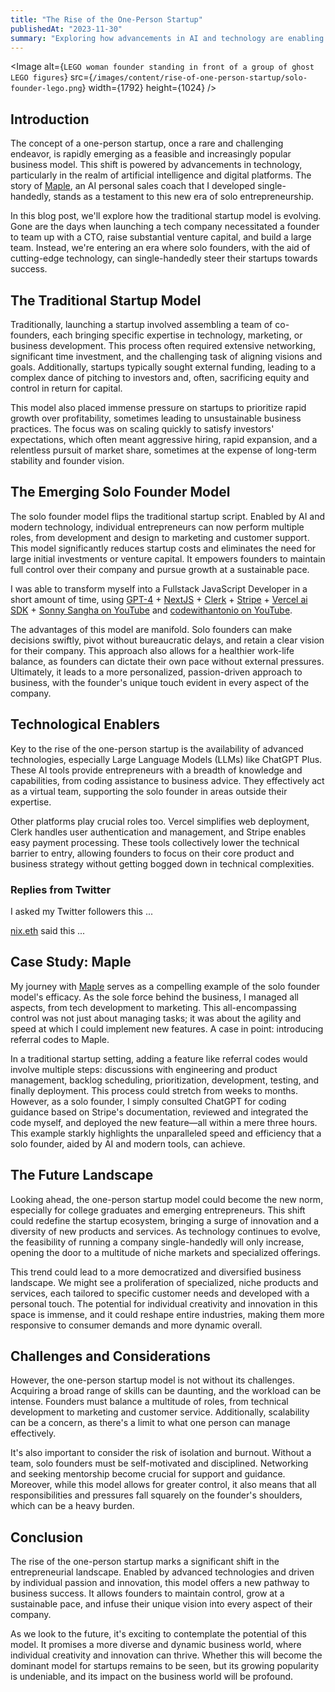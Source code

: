 ```yaml
---
title: "The Rise of the One-Person Startup"
publishedAt: "2023-11-30"
summary: "Exploring how advancements in AI and technology are enabling solo founders to efficiently manage multiple aspects of a startup, challenging the traditional model of team-based startups."
---
```


<Image
  alt={`LEGO woman founder standing in front of a group of ghost LEGO figures`}
  src={`/images/content/rise-of-one-person-startup/solo-founder-lego.png`}
  width={1792}
  height={1024}
/>

## Introduction

The concept of a one-person startup, once a rare and challenging endeavor, is rapidly emerging as a feasible and increasingly popular business model. This shift is powered by advancements in technology, particularly in the realm of artificial intelligence and digital platforms. The story of [Maple](https://maple.coach), an AI personal sales coach that I developed single-handedly, stands as a testament to this new era of solo entrepreneurship.

In this blog post, we'll explore how the traditional startup model is evolving. Gone are the days when launching a tech company necessitated a founder to team up with a CTO, raise substantial venture capital, and build a large team. Instead, we're entering an era where solo founders, with the aid of cutting-edge technology, can single-handedly steer their startups towards success.

## The Traditional Startup Model

Traditionally, launching a startup involved assembling a team of co-founders, each bringing specific expertise in technology, marketing, or business development. This process often required extensive networking, significant time investment, and the challenging task of aligning visions and goals. Additionally, startups typically sought external funding, leading to a complex dance of pitching to investors and, often, sacrificing equity and control in return for capital.

This model also placed immense pressure on startups to prioritize rapid growth over profitability, sometimes leading to unsustainable business practices. The focus was on scaling quickly to satisfy investors' expectations, which often meant aggressive hiring, rapid expansion, and a relentless pursuit of market share, sometimes at the expense of long-term stability and founder vision.

## The Emerging Solo Founder Model

The solo founder model flips the traditional startup script. Enabled by AI and modern technology, individual entrepreneurs can now perform multiple roles, from development and design to marketing and customer support. This model significantly reduces startup costs and eliminates the need for large initial investments or venture capital. It empowers founders to maintain full control over their company and pursue growth at a sustainable pace.

<Callout emoji="💡">

I was able to transform myself into a Fullstack JavaScript Developer in a short amount of time, using [GPT-4](https://platform.openai.com/docs/introduction) + [NextJS](https://nextjs.org/) + [Clerk](https://clerk.com/) + [Stripe](https://stripe.com/) + [Vercel ai SDK](https://sdk.vercel.ai/docs) + [Sonny Sangha on YouTube](https://www.youtube.com/watch?v=OOUsvDOKlGs) and [codewithantonio on YouTube](https://www.youtube.com/watch?v=ffJ38dBzrlY&t=11110s).

</Callout>

<StaticTweet id="1730579412783882559" />

The advantages of this model are manifold. Solo founders can make decisions swiftly, pivot without bureaucratic delays, and retain a clear vision for their company. This approach also allows for a healthier work-life balance, as founders can dictate their own pace without external pressures. Ultimately, it leads to a more personalized, passion-driven approach to business, with the founder's unique touch evident in every aspect of the company.

## Technological Enablers

Key to the rise of the one-person startup is the availability of advanced technologies, especially Large Language Models (LLMs) like ChatGPT Plus. These AI tools provide entrepreneurs with a breadth of knowledge and capabilities, from coding assistance to business advice. They effectively act as a virtual team, supporting the solo founder in areas outside their expertise.

Other platforms play crucial roles too. Vercel simplifies web deployment, Clerk handles user authentication and management, and Stripe enables easy payment processing. These tools collectively lower the technical barrier to entry, allowing founders to focus on their core product and business strategy without getting bogged down in technical complexities.

### Replies from Twitter

I asked my Twitter followers this ...

<StaticTweet id="1730354521316982826" />

[nix.eth](https://twitter.com/nix_eth) said this ...

<StaticTweet id="1730364074532475251" />

## Case Study: Maple

My journey with [Maple](https://maple.coach) serves as a compelling example of the solo founder model's efficacy. As the sole force behind the business, I managed all aspects, from tech development to marketing. This all-encompassing control was not just about managing tasks; it was about the agility and speed at which I could implement new features. A case in point: introducing referral codes to Maple.

In a traditional startup setting, adding a feature like referral codes would involve multiple steps: discussions with engineering and product management, backlog scheduling, prioritization, development, testing, and finally deployment. This process could stretch from weeks to months. However, as a solo founder, I simply consulted ChatGPT for coding guidance based on Stripe's documentation, reviewed and integrated the code myself, and deployed the new feature—all within a mere three hours. This example starkly highlights the unparalleled speed and efficiency that a solo founder, aided by AI and modern tools, can achieve.

## The Future Landscape

Looking ahead, the one-person startup model could become the new norm, especially for college graduates and emerging entrepreneurs. This shift could redefine the startup ecosystem, bringing a surge of innovation and a diversity of new products and services. As technology continues to evolve, the feasibility of running a company single-handedly will only increase, opening the door to a multitude of niche markets and specialized offerings.

This trend could lead to a more democratized and diversified business landscape. We might see a proliferation of specialized, niche products and services, each tailored to specific customer needs and developed with a personal touch. The potential for individual creativity and innovation in this space is immense, and it could reshape entire industries, making them more responsive to consumer demands and more dynamic overall.

## Challenges and Considerations

However, the one-person startup model is not without its challenges. Acquiring a broad range of skills can be daunting, and the workload can be intense. Founders must balance a multitude of roles, from technical development to marketing and customer service. Additionally, scalability can be a concern, as there's a limit to what one person can manage effectively.

It's also important to consider the risk of isolation and burnout. Without a team, solo founders must be self-motivated and disciplined. Networking and seeking mentorship become crucial for support and guidance. Moreover, while this model allows for greater control, it also means that all responsibilities and pressures fall squarely on the founder's shoulders, which can be a heavy burden.

## Conclusion

The rise of the one-person startup marks a significant shift in the entrepreneurial landscape. Enabled by advanced technologies and driven by individual passion and innovation, this model offers a new pathway to business success. It allows founders to maintain control, grow at a sustainable pace, and infuse their unique vision into every aspect of their company.

As we look to the future, it's exciting to contemplate the potential of this model. It promises a more diverse and dynamic business world, where individual creativity and innovation can thrive. Whether this will become the dominant model for startups remains to be seen, but its growing popularity is undeniable, and its impact on the business world will be profound.
